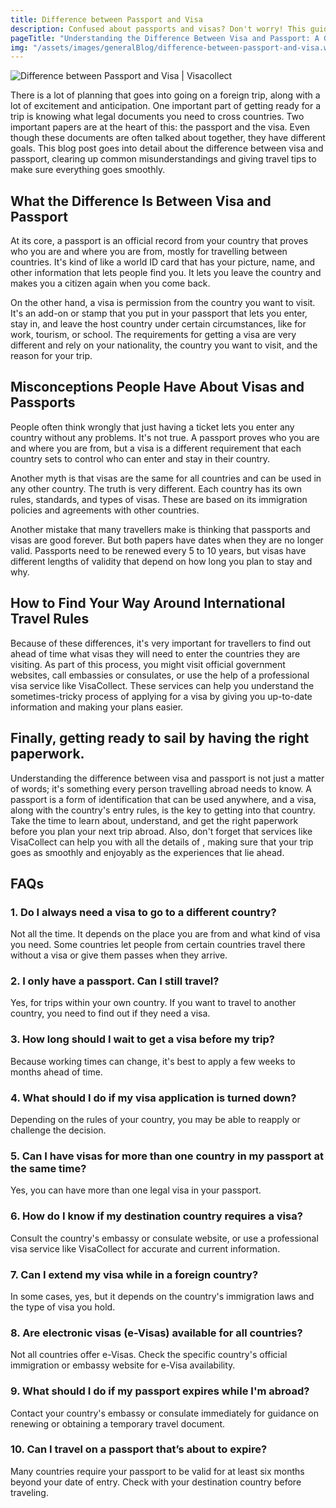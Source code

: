 ```yaml
---
title: Difference between Passport and Visa
description: Confused about passports and visas? Don't worry! This guide explains the difference in simple terms. Learn which one you need for traveling abroad.
pageTitle: "Understanding the Difference Between Visa and Passport: A Guide for Travellers"
img: "/assets/images/generalBlog/difference-between-passport-and-visa.webp"
---
```


<BlogContentHero className="mt-0">
    <img
        src="/assets/images/generalBlog/difference-between-passport-and-visa.webp"
        alt="Difference between Passport and Visa | Visacollect"
    />
</BlogContentHero>

There is a lot of planning that goes into going on a foreign trip, along with a lot of excitement and anticipation. One important part of getting ready for a trip is knowing what legal documents you need to cross countries. Two important papers are at the heart of this: the passport and the visa. Even though these documents are often talked about together, they have different goals. This blog post goes into detail about the difference between visa and passport, clearing up common misunderstandings and giving travel tips to make sure everything goes smoothly.

## What the Difference Is Between Visa and Passport

At its core, a passport is an official record from your country that proves who you are and where you are from, mostly for travelling between countries. It's kind of like a world ID card that has your picture, name, and other information that lets people find you. It lets you leave the country and makes you a citizen again when you come back.

On the other hand, a visa is permission from the country you want to visit. It's an add-on or stamp that you put in your passport that lets you enter, stay in, and leave the host country under certain circumstances, like for work, tourism, or school. The requirements for getting a visa are very different and rely on your nationality, the country you want to visit, and the reason for your trip.

## Misconceptions People Have About Visas and Passports

People often think wrongly that just having a ticket lets you enter any country without any problems. It's not true. A passport proves who you are and where you are from, but a visa is a different requirement that each country sets to control who can enter and stay in their country.

Another myth is that visas are the same for all countries and can be used in any other country. The truth is very different. Each country has its own rules, standards, and types of visas. These are based on its immigration policies and agreements with other countries.

Another mistake that many travellers make is thinking that passports and visas are good forever. But both papers have dates when they are no longer valid. Passports need to be renewed every 5 to 10 years, but visas have different lengths of validity that depend on how long you plan to stay and why.

## How to Find Your Way Around International Travel Rules

Because of these differences, it's very important for travellers to find out ahead of time what visas they will need to enter the countries they are visiting. As part of this process, you might visit official government websites, call embassies or consulates, or use the help of a professional visa service like VisaCollect. These services can help you understand the sometimes-tricky process of applying for a visa by giving you up-to-date information and making your plans easier.

## Finally, getting ready to sail by having the right paperwork.

Understanding the difference between visa and passport is not just a matter of words; it's something every person travelling abroad needs to know. A passport is a form of identification that can be used anywhere, and a visa, along with the country's entry rules, is the key to getting into that country. Take the time to learn about, understand, and get the right paperwork before you plan your next trip abroad. Also, don't forget that services like VisaCollect can help you with all the details of <LinkText href="/" text="applying for a visa"/> , making sure that your trip goes as smoothly and enjoyably as the experiences that lie ahead.

## FAQs

### 1. Do I always need a visa to go to a different country?

Not all the time. It depends on the place you are from and what kind of visa you need. Some countries let people from certain countries travel there without a visa or give them passes when they arrive.

### 2. I only have a passport. Can I still travel?

Yes, for trips within your own country. If you want to travel to another country, you need to find out if they need a visa.

### 3. How long should I wait to get a visa before my trip?

Because working times can change, it's best to apply a few weeks to months ahead of time.

### 4. What should I do if my visa application is turned down?

Depending on the rules of your country, you may be able to reapply or challenge the decision.

### 5. Can I have visas for more than one country in my passport at the same time?

Yes, you can have more than one legal visa in your passport.

### 6. How do I know if my destination country requires a visa?

Consult the country's embassy or consulate website, or use a professional visa service like VisaCollect for accurate and current information.

### 7. Can I extend my visa while in a foreign country?

In some cases, yes, but it depends on the country's immigration laws and the type of visa you hold.

### 8. Are electronic visas (e-Visas) available for all countries?

Not all countries offer e-Visas. Check the specific country's official immigration or embassy website for e-Visa availability.

### 9. What should I do if my passport expires while I'm abroad?

Contact your country's embassy or consulate immediately for guidance on renewing or obtaining a temporary travel document.

### 10. Can I travel on a passport that’s about to expire?

Many countries require your passport to be valid for at least six months beyond your date of entry. Check with your destination country before traveling.
